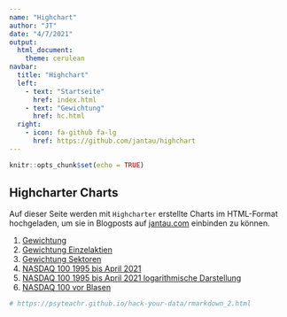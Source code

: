 ```yaml
---
name: "Highchart"
author: "JT"
date: "4/7/2021"
output: 
  html_document:
    theme: cerulean
navbar:
  title: "Highchart"
  left:
    - text: "Startseite"
      href: index.html
    - text: "Gewichtung"
      href: hc.html
  right:
    - icon: fa-github fa-lg
      href: https://github.com/jantau/highchart
---
```


```r
knitr::opts_chunk$set(echo = TRUE)
```

## Highcharter Charts

Auf dieser Seite werden mit `Highcharter` erstellte Charts im HTML-Format hochgeladen, um sie in Blogposts auf [jantau.com](https://www.jantau.com) einbinden zu können.

1. [Gewichtung](https://jantau.github.io/highchart/hc)
2. [Gewichtung Einzelaktien](https://jantau.github.io/highchart/weight_stocks)
3. [Gewichtung Sektoren](https://jantau.github.io/highchart/weight_sectors)
4. [NASDAQ 100 1995 bis April 2021](https://jantau.github.io/highchart/ndx_1995_today)
5. [NASDAQ 100 1995 bis April 2021 logarithmische Darstellung](https://jantau.github.io/highchart/ndx_1995_today_logs)
6. [NASDAQ 100 vor Blasen](https://jantau.github.io/highchart/ndx_periods)


```r
# https://psyteachr.github.io/hack-your-data/rmarkdown_2.html
```

